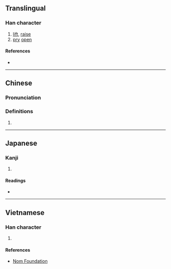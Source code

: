 {{character info/new}}
==Translingual==

===Han character===
{{Han char|rn=64|rad=手|as=12|sn=15|four=52014|canj=QHUU|ids=⿰扌毳}}

# [[lift]], [[raise]]
# [[pry]] [[open]]

====References====
* {{Han ref|kx=0456.140|dkj=12746|dj=0805.100|hdz=31959.020|uh=64AC|ud=25772|bh=BCC0|bd=48320}}

----

==Chinese==
{{zh-forms}}

===Pronunciation===
{{zh-pron
|m=qiāo,qiào,1nb=literary pronunciation,2nb=standard in Mainland and Taiwan
|c=giu6,hiu3
|h=pfs=
|md=
|mn=kiāu/xm,zz:khiau
|w=
|mc=
|oc=
|cat=v
}}

===Definitions===
{{zh-hanzi}}

# {{rfdef|lang=zh}}

----

==Japanese==

===Kanji===
{{ja-kanji|grade=|rs=手12}}

# {{defn|lang=ja|sort=手12}}

====Readings====
* {{ja-readings|on=[[きょう]] (kyō)|kun=[[あげる]] (ageru)}}

----

==Vietnamese==

===Han character===
{{vi-readings|rs=手12|hanviet=khiêu}}

# {{defn|lang=vi|sort=手12}}

====References====
* [http://nomfoundation.org/common/nom_details.php?codepoint=64ac Nom Foundation]